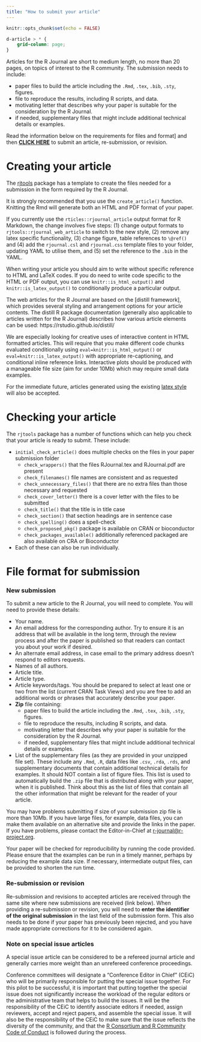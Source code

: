 ```yaml
---
title: "How to submit your article"
---
```


```r
knitr::opts_chunk$set(echo = FALSE)
```

```css
d-article > * {
    grid-column: page;
}
```

Articles for the R Journal are short to medium length, no more than 20 pages, on topics of interest to the R community. The submission needs to include:

- paper files to build the article including the `.Rmd`, `.tex`, `.bib`, `.sty`, figures. 
- file to reproduce the results, including R scripts, and data.
- motivating letter that describes why your paper is suitable for the consideration by the R Journal.
- if needed, supplementary files that might include additional technical details or examples.

<div class = "rj-blue"> Read the information below on the requirements for files and format] and then **[CLICK HERE](https://forms.gle/ykj6QcoGQD5ctnA5A)** to submit an article, re-submission, or revision. </div>

# Creating your article 

The [rjtools](https://rjournal.github.io/rjtools/) package has a template to create the files needed for a submission in the form required by the R Journal. 

It is strongly recommended that you use the `create_article()` function. Knitting the Rmd will generate both an HTML and PDF format of your paper. 

If you currently use the `rticles::rjournal_article` output format for R Markdown, the change involves five steps: (1) change output formats to `rjtools::rjournal_web_article` to switch to the new style, (2) remove any latex specific functionality, (3) change figure, table references to `\@ref()` and (4) add the `rjournal.csl` and `rjournal.css` template files to your folder, updating YAML to utilise them, and (5) set the reference to the `.bib` in the YAML.

When writing your article you should aim to write without specific reference to HTML and LaTeX codes. If you do need to write code specific to the HTML or PDF output, you can use `knitr::is_html_output()` and `knitr::is_latex_output()` to
conditionally produce a particular output.

The web articles for the R Journal are based on the [distill framework], which provides several styling and arrangement options for your article contents. The distill R package documentation (generally also applicable to articles 
written for the R Journal) describes how various article elements can be used:
https://rstudio.github.io/distill/

We are especially looking for creative uses of interactive content in HTML formatted articles. This will require that you make different code chunks evaluated conditionally using `eval=knitr::is_html_output()` or `eval=knitr::is_latex_output()` with appropriate re-captioning, and conditional inline reference links. Interactive plots should be produced with a manageable file size (aim for under 10Mb) which may require small data examples.

For the immediate future, articles generated using the existing [latex style](https://journal.r-project.org/share/author-guide.pdf) will also be accepted. 

# Checking your article

The `rjtools` package has a number of functions which can help you check that your article is ready to submit. These include:

- `initial_check_article()` does multiple checks on the files in your paper submission folder
    - `check_wrappers()` that the files RJournal.tex and RJournal.pdf are present
    - `check_filenames()` file names are consistent and as requested
    - `check_unnecessary_files()` that there are no extra files than those necessary and requested
    - `check_cover_letter()` there is a cover letter with the files to be submitted
    - `check_title()` that the title is in title case
    - `check_section()` that section headings are in sentence case
    - `check_spelling()` does a spell-check
    - `check_proposed_pkg()` package is available on CRAN or bioconductor
    - `check_packages_available()` additionally referenced packaged are also available on CRA or Bioconductor
- Each of these can also be run individually.

# File format for submission

### New submission

To submit a new article to the R Journal, you will need to complete. You will need to provide these details:

- Your name.
- An email address for the corresponding author. Try to ensure it is an address that will be available in the long term, through the review process and after the paper is published so that readers can contact you about your work if desired.
- An alternate email address, in case email to the primary address doesn't respond to editors requests.
- Names of all authors.
- Article title.
- Article type.
- Article keywords/tags. You should be prepared to select at least one or two from the list (current CRAN Task Views) and you are free to add an additional words or phrases that accurately describe your paper.
- **Zip** file containing:
    - paper files to build the article including the `.Rmd`, `.tex`, `.bib`, `.sty`, figures. 
    - file to reproduce the results, including R scripts, and data.
    - motivating letter that describes why your paper is suitable for the consideration by the R Journal.
    - if needed, supplementary files that might include additional technical details or examples.
- List of the supplementary files (as they are provided in your unzipped file set). These include any `.Rmd`, `.R`, data files like `.csv`, `.rda`, `.rds`, and supplementary documents that contain additional technical details for examples. It should NOT contain a list of figure files. This list is used to automatically build the `.zip` file that is distributed along with your paper, when it is published. Think about this as the list of files that contain all the other information that might be relevant for the reader of your article.

You may have problems submitting if size of your submission zip file is more than 10Mb. If you have large files, for example, data files, you can make them available on an alternative site and provide the links in the paper. If you have problems, please contact the Editor-in-Chief at <r-journal@r-project.org>.

Your paper will be checked for reproducibility by running the code provided. Please ensure that the examples can be run in a timely manner, perhaps by reducing the example data size. If necessary, intermediate output files, can be provided to shorten the run time.

### Re-submission or revision

Re-submission and revisions to accepted articles are received through the same site where new submissions are received (link below). When providing a re-submission or revision, you will need to **enter the identifier of the original submission** in the last field of the submission form. This also needs to be done if your paper has previously been rejected, and you have made appropriate corrections for it to be considered again.

### Note on special issue articles

A special issue article can be considered to be a refereed journal article and generally carries more weight than an unrefereed conference proceedings.

Conference committees will designate a "Conference Editor in Chief" (CEiC) who
will be primarily responsible for putting the special issue together. For 
this pilot to be successful, it is important that putting together the
special issue does not significantly increase the workload of the regular
editors or the administrative team that helps to build the issues. It
will be the responsibility of the CEiC to identify associate editors if needed,
assign reviewers, accept and reject papers, and assemble the special issue.
It will also be the responsibility of the CEiC to make sure that the issue reflects the diversity of the community, and that the
[R Consortium and R Community Code of Conduct](https://wiki.r-consortium.org/view/R_Consortium_and_the_R_Community_Code_of_Conduct) 
is followed during the process. 

